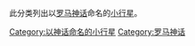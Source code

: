 此分类列出以[[罗马神话|罗马神话]]命名的[[小行星|小行星]]。

[[Category:以神话命名的小行星|Category:以神话命名的小行星]]
[[Category:罗马神话|Category:罗马神话]]